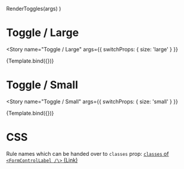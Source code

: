 

<Meta
  title="Components/Toggle/Common Toggles"
  decorators={decorators}
/>

  RenderToggles(args)
)

# Toggle / Large
<Story
  name="Toggle / Large"
  args={{ switchProps: { size: 'large' } }}
>
  {Template.bind({})}
</Story>

# Toggle / Small
<Story
  name="Toggle / Small"
  args={{ switchProps: { size: 'small' } }}
>
  {Template.bind({})}
</Story>

# CSS

Rule names which can be handed over to `classes` prop: [`classes` of `<FormControlLabel /\>` (Link)](https://material-ui.com/api/form-control-label/#css)
